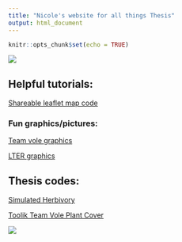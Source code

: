 ```yaml
---
title: "Nicole's website for all things Thesis"
output: html_document
---
```


```r
knitr::opts_chunk$set(echo = TRUE)
```


<img src="Images/TheBoys_HerbivoryTransect.jpg" class="center">


## Helpful tutorials:  

[Shareable leaflet map code](Rmd/Sharable-map-code.html)    

### Fun graphics/pictures:  

[Team vole graphics](Rmd/Team_vole_graphics.html)  

[LTER graphics](Rmd/LTER_graphics.html)

## Thesis codes:  

[Simulated Herbivory](Rmd/Simulated_Herbivory.html)  


[Toolik Team Vole Plant Cover](Rmd/Team_Vole_cover.html)

<img src="Images/mountains.png" class="center">